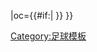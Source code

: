 {{fb team |t=-{zh-cn:拉斯帕尔马斯;zh-hant:拉斯帕爾馬斯;zh-hk:拉斯彭馬斯;}- |tan=拉斯帕尔马斯体育联盟 |tc=ESP |abb={{#if:{{{abb|}}}|LPA{{0}}}} |oc={{#if:{{{oc|}}}|{{{oc}}} }} }}<!--
--><noinclude>[[Category:足球模板]]</noinclude>